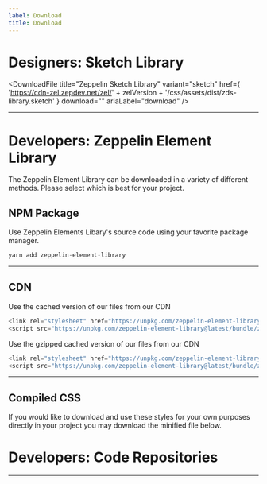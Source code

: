 ```yaml
---
label: Download
title: Download
---
```



# Designers: Sketch Library

<DownloadFile
  title="Zeppelin Sketch Library"
  variant="sketch"
  href={
    'https://cdn-zel.zepdev.net/zel/' +
    zelVersion +
    '/css/assets/dist/zds-library.sketch'
  }
  download=""
  ariaLabel="download"
/>

---

# Developers: Zeppelin Element Library

The Zeppelin Element Library can be downloaded in a variety of different methods. Please select which is best for your project.

## NPM Package

Use Zeppelin Elements Libary's source code using your favorite package manager.

```js
yarn add zeppelin-element-library
```

---

## CDN

Use the cached version of our files from our CDN

```js
<link rel="stylesheet" href="https://unpkg.com/zeppelin-element-library@latest/bundle/zel.css" >
<script src="https://unpkg.com/zeppelin-element-library@latest/bundle/zel.min.js" ></script>

```

Use the gzipped cached version of our files from our CDN

```js
<link rel="stylesheet" href="https://unpkg.com/zeppelin-element-library@latest/bundle/zel.css.gz" >
<script src="https://unpkg.com/zeppelin-element-library@latest/bundle/zel.min.js.gz" ></script>
```

---

## Compiled CSS

If you would like to download and use these styles for your own purposes directly in your project you may download the minified file below.

<DownloadFile
  title="Zeppelin Element Library CSS"
  href="https://unpkg.com/zeppelin-element-library@latest/bundle/zel.css"
  download="zeppelin-element-library.css"
  ariaLabel="download sketch file"
/>

# Developers: Code Repositories

<DownloadContainer>
  <DownloadFile
    title="Github: Zeppelin Element Library"
    href="https://github.com/zepdev/zeppelin-element-library"
    download=""
    variant="github"
    ariaLabel="github"
  />
  <DownloadFile
    title="Github: Zeppelin Design System (this website)"
    href="https://github.com/zepdev/design-system-website"
    download=""
    variant="github"
    ariaLabel="github"
  />
</DownloadContainer>

---

<DownloadContainer>
  <DownloadFile
    title="NPM: zeppelin-element-library"
    href="https://www.npmjs.com/package/zeppelin-element-library"
    download=""
    variant="npm"
    ariaLabel="npm"
  />
  <DownloadFile
    title="NPM: zepdev-react-scripts"
    href="https://www.npmjs.com/package/zepdev-react-scripts"
    download=""
    variant="npm"
    ariaLabel="npm"
  />
</DownloadContainer>
<DownloadContainer>
  <DownloadFile
    title="NPM: @zlab-de/zel-react"
    href="https://www.npmjs.com/package/@zlab-de/zel-react"
    download=""
    variant="npm"
    ariaLabel="npm"
  />
  <DownloadFile
    title="NPM: @zlab-de/zel-react-icons"
    href="https://www.npmjs.com/package/@zlab-de/zel-react-icons"
    download=""
    variant="npm"
    ariaLabel="npm"
  />
</DownloadContainer>
<DownloadContainer>
  <DownloadFile
    title="NPM: @zlab-de/zel-vue"
    href="https://www.npmjs.com/package/@zlab-de/zel-vue"
    download=""
    variant="npm"
    ariaLabel="npm"
  />
  <DownloadFile
    title="NPM: @zlab-de/zel-vue-icons"
    href="https://www.npmjs.com/package/@zlab-de/zel-vue-icons"
    download=""
    variant="npm"
    ariaLabel="npm"
  />
</DownloadContainer>
